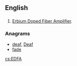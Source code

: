 ==English==

==={{initialism-old|en}}===
{{wikipedia|Optical amplifier|Erbium Doped Fiber Amplifier}}
{{head|en}}

# {{context|electronics|lang=en}} [[Erbium Doped Fiber Amplifier]].

===Anagrams===
* [[deaf#English|deaf]], [[Deaf#English|Deaf]]
* [[fade#English|fade]]

[[cs:EDFA]]